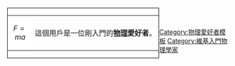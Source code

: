 <div style="float: left; border:solid black 1px; margin: 1px;">
{| cellspacing="0" style="width: 238px; background: #00ffff;"
| style="width: 40px; height: 45px; background: white; text-align: center; font-size: {{{5|{{{id-s|14}}}}}}pt; color: {{{id-fc|black}}};" | <math>F=ma</math>
| style="font-size: {{{info-s|9}}}pt; padding: 4pt; line-height: 1.25em; color: {{{info-fc|black}}};" | 這個用戶是一位剛入門的'''[[物理]]愛好者'''。
|}</div>
<includeonly>
</includeonly><noinclude>
<br clear="all" />


[[Category:物理愛好者模板]]

</noinclude>
<includeonly>[[Category:維基入門物理學家]]</includeonly>
